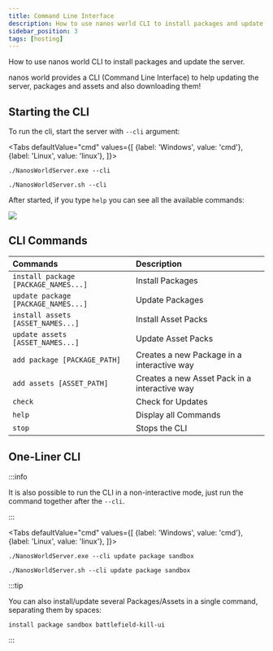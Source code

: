 ```yaml
---
title: Command Line Interface
description: How to use nanos world CLI to install packages and update the server.
sidebar_position: 3
tags: [hosting]
---
```



How to use nanos world CLI to install packages and update the server.


nanos world provides a CLI \(Command Line Interface\) to help updating the server, packages and assets and also downloading them!

## Starting the CLI

To run the cli, start the server with `--cli` argument:

<Tabs
  defaultValue="cmd"
  values={[
    {label: 'Windows', value: 'cmd'},
    {label: 'Linux', value: 'linux'},
  ]}>
  <TabItem value="cmd">

```shell
./NanosWorldServer.exe --cli
```

  </TabItem>
  <TabItem value="linux">

```shell
./NanosWorldServer.sh --cli
```

  </TabItem>
</Tabs>

 After started, if you type `help` you can see all the available commands:

![](/img/docs/cli-01.jpg)

## CLI Commands

| Commands | Description |
| :--- | :--- |
| `install package [PACKAGE_NAMES...]` | Install Packages |
| `update package [PACKAGE_NAMES...]` | Update Packages |
| `install assets [ASSET_NAMES...]` | Install Asset Packs |
| `update assets [ASSET_NAMES...]` | Update Asset Packs |
| `add package [PACKAGE_PATH]` | Creates a new Package in a interactive way |
| `add assets [ASSET_PATH]` | Creates a new Asset Pack in a interactive way |
| `check` | Check for Updates |
| `help` | Display all Commands |
| `stop` | Stops the CLI |

## One-Liner CLI

:::info

It is also possible to run the CLI in a non-interactive mode, just run the command together after the `--cli`.

:::


<Tabs
  defaultValue="cmd"
  values={[
    {label: 'Windows', value: 'cmd'},
    {label: 'Linux', value: 'linux'},
  ]}>
  <TabItem value="cmd">

```shell
./NanosWorldServer.exe --cli update package sandbox
```

  </TabItem>
  <TabItem value="linux">

```shell
./NanosWorldServer.sh --cli update package sandbox
```

  </TabItem>
</Tabs>


:::tip

You can also install/update several Packages/Assets in a single command, separating them by spaces:

```shell
install package sandbox battlefield-kill-ui
```

:::